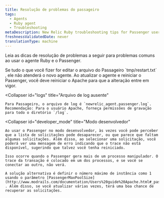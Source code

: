```yaml
---
title: Resolução de problemas do passageiro
tags:
  - Agents
  - Ruby agent
  - Troubleshooting
metaDescription: New Relic Ruby troubleshooting tips for Passenger users.
freshnessValidatedDate: never
translationType: machine
---
```


Leia as dicas de resolução de problemas a seguir para problemas comuns ao usar o agente Ruby e o Passenger.

<CollapserGroup>
  <Collapser
    id="agent"
    title="Reiniciando o agente"
  >
    Se tudo o que você fizer for editar o arquivo do Passageiro `tmp/restart.txt` , ele não atenderá o novo agente. Ao atualizar o agente e reiniciar o Passenger, você deve reiniciar o Apache para que a alteração entre em vigor.
  </Collapser>

  <Collapser
    id="logs"
    title="Arquivo de log ausente"
  >
    Para Passageiro, o arquivo de log é `newrelic_agent.passenger.log`. Recomendação: Para o usuário Apache, forneça permissões de gravação para todo o diretório `/log`.
  </Collapser>

  <Collapser
    id="developer_mode"
    title="Modo desenvolvedor"
  >
    Ao usar o Passenger no modo desenvolvedor, às vezes você pode perceber que a lista de solicitações pode desaparecer, ou que parece que faltam algumas solicitações. Além disso, ao selecionar uma solicitação, você poderá ver uma mensagem de erro indicando que o trace não está disponível, sugerindo que talvez você tenha reiniciado.

    Isso ocorre quando o Passenger gera mais de um processo manipulador. O trace da transação é colocado em um dos processos, e se você se conectar ao outro, não verá.

    A solução alternativa é definir o número máximo de instância como 1 usando o parâmetro [PassengerMaxPoolSize](http://www.modrails.com/documentation/Users%20guide%20Apache.html#_passengermaxpoolsize_lt_integer_gt) . Além disso, se você atualizar várias vezes, terá uma boa chance de recuperar as solicitações.
  </Collapser>
</CollapserGroup>
